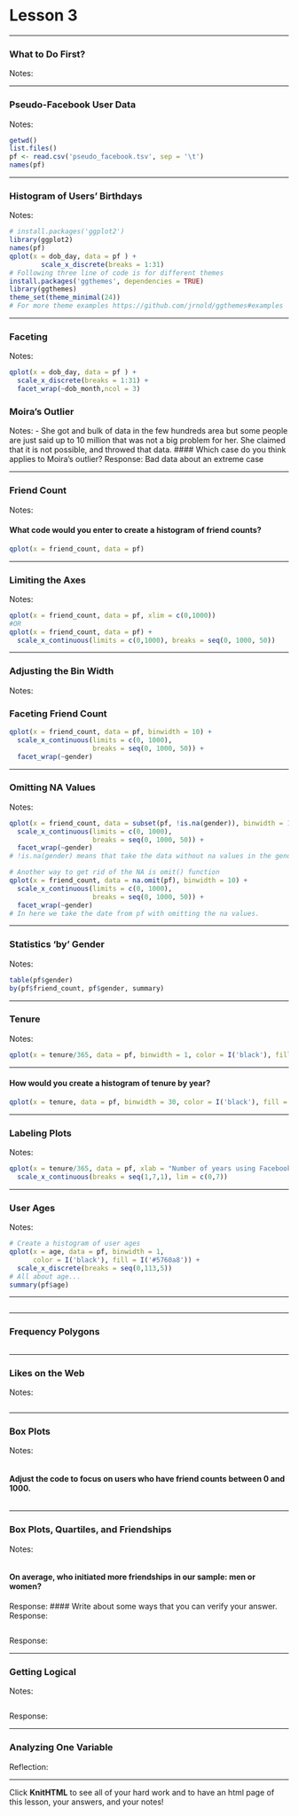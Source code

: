 Lesson 3
========================================================

***

### What to Do First?
Notes:

***

### Pseudo-Facebook User Data
Notes:

```r
getwd()
list.files()
pf <- read.csv('pseudo_facebook.tsv', sep = '\t')
names(pf)
```

***

### Histogram of Users' Birthdays
Notes:

```r
# install.packages('ggplot2')
library(ggplot2)
names(pf)
qplot(x = dob_day, data = pf ) +
        scale_x_discrete(breaks = 1:31)
# Following three line of code is for different themes
install.packages('ggthemes', dependencies = TRUE)
library(ggthemes) 
theme_set(theme_minimal(24))
# For more theme examples https://github.com/jrnold/ggthemes#examples

```

***

### Faceting
Notes:

```r
qplot(x = dob_day, data = pf ) +
  scale_x_discrete(breaks = 1:31) +
  facet_wrap(~dob_month,ncol = 3) 

```

### Moira's Outlier
Notes:
  - She got and bulk of data in the few hundreds area but some people are just said up to 10 million that was not a big problem for her. She claimed that it is not possible, and throwed that data.
#### Which case do you think applies to Moira’s outlier?
Response: Bad data about an extreme case

***

### Friend Count
Notes:

#### What code would you enter to create a histogram of friend counts?

```r
qplot(x = friend_count, data = pf)
```

***

### Limiting the Axes
Notes:

```r
qplot(x = friend_count, data = pf, xlim = c(0,1000))
#OR
qplot(x = friend_count, data = pf) +
  scale_x_continuous(limits = c(0,1000), breaks = seq(0, 1000, 50))
```

***

### Adjusting the Bin Width
Notes:

### Faceting Friend Count
```r
qplot(x = friend_count, data = pf, binwidth = 10) +
  scale_x_continuous(limits = c(0, 1000),
                     breaks = seq(0, 1000, 50)) +
  facet_wrap(~gender)
```

***

### Omitting NA Values
Notes:

```r
qplot(x = friend_count, data = subset(pf, !is.na(gender)), binwidth = 10) +
  scale_x_continuous(limits = c(0, 1000),
                     breaks = seq(0, 1000, 50)) +
  facet_wrap(~gender)
# !is.na(gender) means that take the data without na values in the gender.

# Another way to get rid of the NA is omit() function
qplot(x = friend_count, data = na.omit(pf), binwidth = 10) +
  scale_x_continuous(limits = c(0, 1000),
                     breaks = seq(0, 1000, 50)) +
  facet_wrap(~gender)
# In here we take the date from pf with omitting the na values.
```

***

### Statistics 'by' Gender
Notes:

```r
table(pf$gender)
by(pf$friend_count, pf$gender, summary)
```

***

### Tenure
Notes:

```r
qplot(x = tenure/365, data = pf, binwidth = 1, color = I('black'), fill = I('#F79420'))

```

***

#### How would you create a histogram of tenure by year?

```r
qplot(x = tenure, data = pf, binwidth = 30, color = I('black'), fill = I('#099DD9'))

```

***

### Labeling Plots
Notes:

```r
qplot(x = tenure/365, data = pf, xlab = "Number of years using Facebook", ylab = "Number of users in sample", color = I("black"), fill = I("#F79324")) +
  scale_x_continuous(breaks = seq(1,7,1), lim = c(0,7))
```

***

### User Ages
Notes:

```r
# Create a histogram of user ages
qplot(x = age, data = pf, binwidth = 1, 
      color = I('black'), fill = I('#5760a8')) +
  scale_x_discrete(breaks = seq(0,113,5))
# All about age...
summary(pf$age)
```

***

```r

```

***


### Frequency Polygons

```r

```

***

### Likes on the Web
Notes:

```r

```


***

### Box Plots
Notes:

```r

```

#### Adjust the code to focus on users who have friend counts between 0 and 1000.

```r

```

***

### Box Plots, Quartiles, and Friendships
Notes:

```r

```

#### On average, who initiated more friendships in our sample: men or women?
Response:
#### Write about some ways that you can verify your answer.
Response:
```r

```

Response:

***

### Getting Logical
Notes:

```r

```

Response:

***

### Analyzing One Variable
Reflection:

***

Click **KnitHTML** to see all of your hard work and to have an html
page of this lesson, your answers, and your notes!